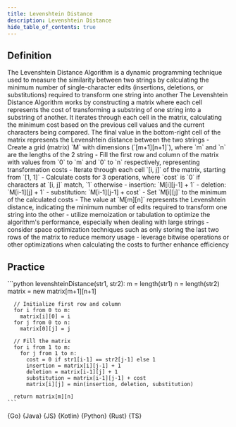 ```yaml
---
title: Levenshtein Distance
description: Levenshtein Distance
hide_table_of_contents: true
---
```





## Definition

<Tabs>
  <TabItem value="definition" label="Definition">
    The Levenshtein Distance Algorithm is a dynamic programming technique used to measure the similarity between two strings by calculating the minimum number of single-character edits (insertions, deletions, or substitutions) required to transform one string into another
  </TabItem>
  <TabItem value="how" label="Explanation">
    The Levenshtein Distance Algorithm works by constructing a matrix where each cell represents the cost of transforming a substring of one string into a substring of another. It iterates through each cell in the matrix, calculating the minimum cost based on the previous cell values and the current characters being compared. The final value in the bottom-right cell of the matrix represents the Levenshtein distance between the two strings
  </TabItem>
  <TabItem value="guidance" label="Guidance">
    - Create a grid (matrix) `M` with dimensions (`[m+1][n+1]`), where `m` and `n` are the lengths of the 2 string
    - Fill the first row and column of the matrix with values from `0` to `m` and `0` to `n` respectively, representing transformation costs
    - Iterate through each cell `[i, j]` of the matrix, starting from `[1, 1]`
    - Calculate costs for 3 operations, where `cost` is `0` if characters at `[i, j]` match, `1` otherwise
      - insertion: `M[i][j-1] + 1`
      - deletion: `M[i-1][j] + 1`
      - substitution: `M[i-1][j-1] + cost`
    - Set `M[i][j]` to the minimum of the calculated costs
    - The value at `M[m][n]` represents the Levenshtein distance, indicating the minimum number of edits required to transform one string into the other
  </TabItem>
  <TabItem value="tips" label="Tips">
    - utilize memoization or tabulation to optimize the algorithm's performance, especially when dealing with large strings
    - consider space optimization techniques such as only storing the last two rows of the matrix to reduce memory usage
    - leverage bitwise operations or other optimizations when calculating the costs to further enhance efficiency
  </TabItem>
</Tabs>

## Practice

<Tabs>
  <TabItem value="practice" label="Practice">
    ```python
    levenshteinDistance(str1, str2):
      m = length(str1)
      n = length(str2)
      matrix = new matrix[m+1][n+1]

      // Initialize first row and column
      for i from 0 to m:
        matrix[i][0] = i
      for j from 0 to n:
        matrix[0][j] = j

      // Fill the matrix
      for i from 1 to m:
        for j from 1 to n:
          cost = 0 if str1[i-1] == str2[j-1] else 1
          insertion = matrix[i][j-1] + 1
          deletion = matrix[i-1][j] + 1
          substitution = matrix[i-1][j-1] + cost
          matrix[i][j] = min(insertion, deletion, substitution)

      return matrix[m][n]
    ```
  </TabItem>
  <TabItem value="solution" label="Solution">
    <Tabs queryString="code">
      <TabItem
        value="go"
        label=""
        attributes={{ title: "Go Lang", className: "code_lang go m" }}
      >
        <CodeBlock language="go">{Go}</CodeBlock>
      </TabItem>
      <TabItem
        value="java"
        label=""
        attributes={{ title: "Java", className: "code_lang java m" }}
      >
        <CodeBlock language="java">{Java}</CodeBlock>
      </TabItem>
      <TabItem
        value="js"
        label=""
        attributes={{ title: "JavaScript", className: "code_lang js m" }}
      >
        <CodeBlock language="js">{JS}</CodeBlock>
      </TabItem>
      <TabItem
        value="kotlin"
        label=""
        attributes={{ title: "Kotlin", className: "code_lang kotlin m" }}
      >
        <CodeBlock language="kotlin">{Kotlin}</CodeBlock>
      </TabItem>
      <TabItem
        value="python"
        label=""
        attributes={{ title: "Python", className: "code_lang python m" }}
      >
        <CodeBlock language="python">{Python}</CodeBlock>
      </TabItem>
      <TabItem
        value="rust"
        label=""
        attributes={{ title: "Rust", className: "code_lang rust m" }}
      >
        <CodeBlock language="rust">{Rust}</CodeBlock>
      </TabItem>
      <TabItem
        value="ts"
        label=""
        attributes={{ title: "TypeScript", className: "code_lang ts m" }}
      >
        <CodeBlock language="ts">{TS}</CodeBlock>
      </TabItem>
    </Tabs>
  </TabItem>
</Tabs>
